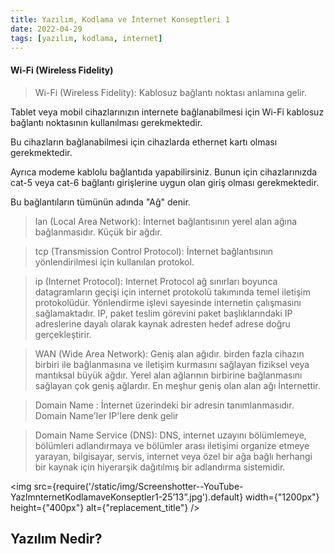 ```yaml
---
title: Yazılım, Kodlama ve İnternet Konseptleri 1
date: 2022-04-29
tags: [yazılım, kodlama, internet]
---
```


#### Wi-Fi (Wireless Fidelity)

> Wi-Fi (Wireless Fidelity): Kablosuz bağlantı noktası anlamına gelir.

Tablet veya mobil cihazlarınızın internete bağlanabilmesi için Wi-Fi kablosuz bağlantı noktasının kullanılması gerekmektedir.

Bu cihazların bağlanabilmesi için cihazlarda ethernet kartı olması gerekmektedir.

Ayrıca modeme kablolu bağlantıda yapabilirsiniz.
Bunun için cihazlarınızda cat-5 veya cat-6 bağlantı girişlerine uygun olan giriş olması gerekmektedir.

Bu bağlantıların tümünün adında "Ağ" denir.

<!-- markdownlint-disable -->
> lan (Local Area Network): İnternet bağlantısının yerel alan ağına bağlanmasıdır. Küçük bir ağdır.

> tcp (Transmission Control Protocol): İnternet bağlantısının yönlendirilmesi için kullanılan protokol.

> ip (Internet Protocol): Internet Protocol ağ sınırları boyunca datagramların geçişi için internet protokolü takımında temel iletişim protokolüdür. Yönlendirme işlevi sayesinde internetin çalışmasını sağlamaktadır. IP, paket teslim görevini paket başlıklarındaki IP adreslerine dayalı olarak kaynak adresten hedef adrese doğru gerçekleştirir.

> WAN (Wide Area Network): Geniş alan ağıdır. birden fazla cihazın birbiri ile bağlanmasına ve iletişim kurmasını sağlayan fiziksel veya mantıksal büyük ağdır. Yerel alan ağlarının birbirine bağlanmasını sağlayan çok geniş ağlardır. En meşhur geniş olan alan ağı İnternettir.

> Domain Name : İnternet üzerindeki bir adresin tanımlanmasıdır. Domain Name'ler IP'lere denk gelir

> Domain Name Service (DNS): DNS, internet uzayını bölümlemeye, bölümleri adlandırmaya ve bölümler arası iletişimi organize etmeye yarayan, bilgisayar, servis, internet veya özel bir ağa bağlı herhangi bir kaynak için hiyerarşik dağıtılmış bir adlandırma sistemidir.

<img src={require('/static/img/Screenshotter--YouTube-YazlmnternetKodlamaveKonseptler1-25’13”.jpg').default} width={"1200px"} height={"400px"} alt={"replacement_title"} />

<!-- markdownlint-enable -->

## Yazılım Nedir?
